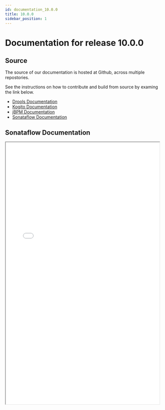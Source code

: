 ```yaml
---
id: documentation_10.0.0
title: 10.0.0
sidebar_position: 1
---
```


# Documentation for release 10.0.0

## Source

The source of our documentation is hosted at Github, across multiple repostories.

See the instructions on how to contribute and build from source by examing the link below.

* [Drools Documentation](https://github.com/apache/incubator-kie-drools/tree/10.0.x/drools-docs)
* [Kogito Documentation](https://github.com/apache/incubator-kie-docs/tree/10.0.x/doc-content/apache-kie-kogito)
* [jBPM Documentation](https://github.com/apache/incubator-kie-docs/tree/10.0.x/doc-content/apache-kie-jbpm)
* [Sonataflow Documentation](https://github.com/apache/incubator-kie-kogito-docs/tree/10.0.x/)

## Sonataflow Documentation

<iframe src='/sonataflow-docs/' width='100%' height='860px'></iframe> 